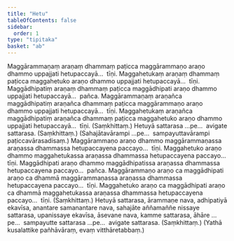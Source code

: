 ```yaml
---
title: "Hetu"
tableOfContents: false
sidebar:
  order: 1
type: "tipitaka"
basket: "ab"
---
```



<DynamicBreadcrumb />

<Division number="53">

<Paragraph number="1864">
Maggārammaṇaṃ araṇaṃ dhammaṃ paṭicca maggārammaṇo araṇo dhammo uppajjati hetupaccayā…  tīṇi.
</Paragraph>

<Paragraph number="1865">
Maggahetukaṃ araṇaṃ dhammaṃ paṭicca maggahetuko araṇo dhammo uppajjati hetupaccayā…  tīṇi.
</Paragraph>

<Paragraph number="1866">
Maggādhipatiṃ araṇaṃ dhammaṃ paṭicca maggādhipati araṇo dhammo uppajjati hetupaccayā…  pañca.
</Paragraph>

<Paragraph number="1867">
Maggārammaṇaṃ araṇañca maggādhipatiṃ araṇañca dhammaṃ paṭicca maggārammaṇo araṇo dhammo uppajjati hetupaccayā…  tīṇi.
</Paragraph>

<Paragraph number="1868">
Maggahetukaṃ araṇañca maggādhipatiṃ araṇañca dhammaṃ paṭicca maggahetuko araṇo dhammo uppajjati hetupaccayā…  tīṇi. (Saṃkhittaṃ.)
</Paragraph>

<Paragraph number="1869">
Hetuyā sattarasa …pe…  avigate sattarasa. (Saṃkhittaṃ.)
</Paragraph>

<Paragraph number="1870">
(Sahajātavārampi …pe…  sampayuttavārampi paṭiccavārasadisaṃ.)
</Paragraph>

</Division>
<Division number="54">

<Paragraph number="1871">
Maggārammaṇo araṇo dhammo maggārammaṇassa araṇassa dhammassa hetupaccayena paccayo…  tīṇi.
</Paragraph>

<Paragraph number="1872">
Maggahetuko araṇo dhammo maggahetukassa araṇassa dhammassa hetupaccayena paccayo…  tīṇi.
</Paragraph>

<Paragraph number="1873">
Maggādhipati araṇo dhammo maggādhipatissa araṇassa dhammassa hetupaccayena paccayo…  pañca.
</Paragraph>

<Paragraph number="1874">
Maggārammaṇo araṇo ca maggādhipati araṇo ca dhammā maggārammaṇassa araṇassa dhammassa hetupaccayena paccayo…  tīṇi.
</Paragraph>

<Paragraph number="1875">
Maggahetuko araṇo ca maggādhipati araṇo ca dhammā maggahetukassa araṇassa dhammassa hetupaccayena paccayo…  tīṇi. (Saṃkhittaṃ.)
</Paragraph>

</Division>
<Division number="55">

<Paragraph number="1876">
Hetuyā sattarasa, ārammaṇe nava, adhipatiyā ekavīsa, anantare samanantare nava, sahajāte aññamaññe nissaye sattarasa, upanissaye ekavīsa, āsevane nava, kamme sattarasa, āhāre …pe…  sampayutte sattarasa …pe…  avigate sattarasa. (Saṃkhittaṃ.)
</Paragraph>

<Paragraph number="1877">
(Yathā kusalattike pañhāvāraṃ, evaṃ vitthāretabbaṃ.)
</Paragraph>
</Division>